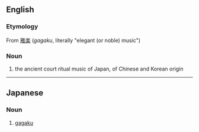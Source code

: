 ==English==
{{wikipedia|Gagaku}}
===Etymology===
From {{etyl|ja}} [[雅楽]] (''gagaku'', literally "elegant (or noble) music")

===Noun===
{{en-noun|-}}

# the ancient court ritual music of Japan, of Chinese and Korean origin

----

==Japanese==
===Noun===
{{ja-noun|r|hira=ががく|hidx=かがく}}

# {{ja-def|雅樂|雅楽}} [[gagaku#English|gagaku]]